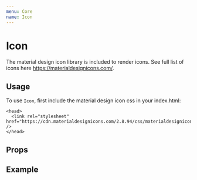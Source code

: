 ```yaml
---
menu: Core
name: Icon
---
```



# Icon

The material design icon library is included to render icons. See full list of icons here https://materialdesignicons.com/.

## Usage
To use `Icon`, first include the material design icon css in your index.html:

```
<head>
  <link rel="stylesheet" href="https://cdn.materialdesignicons.com/2.8.94/css/materialdesignicons.min.css" />
</head>
```

## Props

<PropsTable of={Icon} />

## Example
<Playground>
  <Icon name="alert-circle" color="red" size={40} />
  <Icon name="account" color="green" size={40} />
</Playground>
